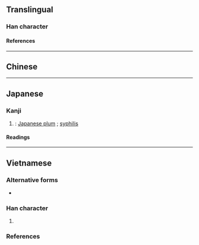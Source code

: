 {{character info}}
==Translingual==

===Han character===
{{Han char|rn=75|rad=木|as=10|sn=14|four=|canj=RDRD|ids=⿰呆呆}}

====References====
{{Han ref|kx=0546.140|dkj=15324|dj=0934.060|hdz=21263.180|uh=69D1}}

----

==Chinese==
{{zh-see|梅|a}}

----

==Japanese==

===Kanji===
{{ja-kanji|grade=|rs=木10}}

# {{alt form|ja|梅}}: [[Japanese plum]] {{gl|''[[Prunus mume]]''}}; [[syphilis]]

====Readings====
{{ja-readings
|goon=まい, め
|kanon=ばい
|kun=うめ-
}}

----

==Vietnamese==

===Alternative forms===
* {{alter|vi|{{vi-l|梅|mai}}<ref name=gdhn>{{vi-ref|Trần (2004).}}</ref>|{{vi-l|楳|mai}}<ref name=gdhn/>}}

===Han character===
{{vi-readings|rs=木10
|hanviet=mai-gdhn
}}

# {{han tu form of|mai|[[apricot blossom]]}}

===References===
<references/>